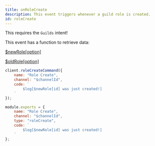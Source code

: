 ```yaml
---
title: onRoleCreate
description: This event triggers whenever a guild role is created.
id: roleCreate
---
```



<Aside title="Intents">

This requires the `Guilds` intent!

</Aside>

<Aside title="Functions" type="tip">

This event has a function to retrieve data:

[$newRole[option]](/functions/newrole)

[$oldRole[option]](/functions/oldrole)

</Aside>

<Example>

<div slot="default">

```js
client.roleCreateCommand({
    name: "Role Create",
    channel: "$channelId",
    code: `
        $log[$newRole[id] was just created!]
    `
});
```

</div>
<div slot="handler">

```js
module.exports = {
    name: "Role Create",
    channel: "$channelId",
    type: "roleCreate",
    code: `
        $log[$newRole[id] was just created!]
    `
};
```

</div>
</Example>